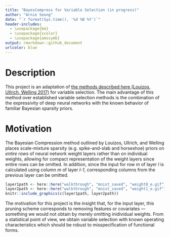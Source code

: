 ```yaml
---
title: "BayesCompress for Variable Selection (in progress)"
author: "Arnie Seong"
date: "`r format(Sys.time(), '%d %B %Y')`"
header-includes:
  - \usepackage{bm}
  - \usepackage{xcolor}
  - \usepackage{amssymb}
output: rmarkdown::github_document
urlcolor: blue
---
```


# Description

This project is an adaptation of [the methods described here (Louizos, Ullrich, Welling 2017)](https://arxiv.org/abs/1705.08665) for variable selection.  The main advantage of this method over established variable selection methods is the combination of the expressivity of deep neural networks with the known behavior of familiar Bayesian sparsity priors.

# Motivation
The Bayesian Compression method outlined by Louizos, Ullrich, and Welling places scale-mixture sparsity (e.g. spike-and-slab and horseshoe) priors on _entire rows_ of neural network weight layers rather than on individual weights, allowing for compact representation of the weight layers since entire rows can be omitted.  In addition, since the input for row _m_ of layer _l_ is calculated using column _m_ of layer _l-1_, corresponding columns from the previous layer can be omitted.  


```r
layer1path <- here::here("walkthrough", "mnist_saved", "weight0_e.gif")
layer2path <- here::here("walkthrough", "mnist_saved", "weight1_e.gif")
knitr::include_graphics(c(layer1path, layer2path))
```


The motivation for this project is the insight that, for the input layer, this pruning scheme corresponds to removing features or covariates --- something we would not obtain by merely omitting inidividual weights.  From a statistical point of view, we obtain variable selection with known operating characteristics which should be robust to misspecification of functional forms.


